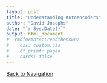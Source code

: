 ```yaml
---
layout: post
title: "Understanding Autoencoders"
author: "David Josephs"
date: "`r Sys.Date()`"
output: html_document
#  rmdformats::readthedown:
#    css: custom.css
#    df_print: paged
#    cards: false
---
```


[Back to Navigation](DSblog.html)
